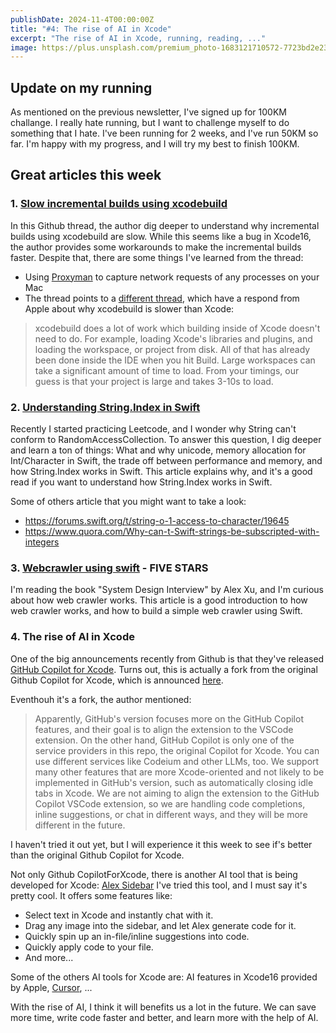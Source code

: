 ```yaml
---
publishDate: 2024-11-4T00:00:00Z
title: "#4: The rise of AI in Xcode"
excerpt: "The rise of AI in Xcode, running, reading, ..."
image: https://plus.unsplash.com/premium_photo-1683121710572-7723bd2e235d?q=80&w=1932&auto=format&fit=crop&ixlib=rb-4.0.3&ixid=M3wxMjA3fDB8MHxwaG90by1wYWdlfHx8fGVufDB8fHx8fA%3D%3D
---
```



## Update on my running

As mentioned on the previous newsletter, I've signed up for 100KM challange. I really hate running, but I want to challenge myself to do something that I hate.
I've been running for 2 weeks, and I've run 50KM so far. 
I'm happy with my progress, and I will try my best to finish 100KM.

<SubscriptionCard/>

## Great articles this week

### 1. [Slow incremental builds using xcodebuild](https://github.com/wojciech-kulik/xcodebuild.nvim/issues/201?source=post_page-----38f3d7b0c0bc--------------------------------)

In this Github thread, the author dig deeper to understand why incremental builds using xcodebuild are slow. While this seems like a bug in Xcode16, the author provides some workarounds to make the incremental builds faster.
Despite that, there are some things I've learned from the thread:

- Using [Proxyman](https://proxyman.io/) to capture network requests of any processes on your Mac
- The thread points to a [different thread](https://github.com/wojciech-kulik/xcodebuild.nvim/discussions/106), which have a respond from Apple about why xcodebuild is slower than Xcode: 

> xcodebuild does a lot of work which building inside of Xcode doesn't need to do. For example, loading Xcode's libraries and plugins, and loading the workspace, or project from disk. All of that has already been done inside the IDE when you hit Build. Large workspaces can take a significant amount of time to load. From your timings, our guess is that your project is large and takes 3-10s to load.

### 2. [Understanding String.Index in Swift](https://medium.com/@nsrajat/understanding-string-index-in-swift-a8c8a5229204) 

Recently I started practicing Leetcode, and I wonder why String can't conform to RandomAccessCollection. 
To answer this question, I dig deeper and learn a ton of things: What and why unicode, memory allocation for Int/Character in Swift, the trade off between performance and memory, and how String.Index works in Swift.
This article explains why, and it's a good read if you want to understand how String.Index works in Swift.

Some of others article that you might want to take a look:

- https://forums.swift.org/t/string-o-1-access-to-character/19645
- https://www.quora.com/Why-can-t-Swift-strings-be-subscripted-with-integers


### 3. [Webcrawler using swift](https://www.fivestars.blog/articles/build-web-crawler-swift/) - FIVE STARS

I'm reading the book "System Design Interview" by Alex Xu, and I'm curious about how web crawler works. 
This article is a good introduction to how web crawler works, and how to build a simple web crawler using Swift.

### 4. The rise of AI in Xcode

One of the big announcements recently from Github is that they've released [GitHub Copilot for Xcode](https://github.blog/changelog/2024-10-29-github-copilot-code-completion-in-xcode-is-now-available-in-public-preview/).
Turns out, this is actually a fork from the original Github Copilot for Xcode, which is announced [here](https://github.com/intitni/CopilotForXcode/discussions/597).

Eventhouh it's a fork, the author mentioned:

> Apparently, GitHub's version focuses more on the GitHub Copilot features, and their goal is to align the extension to the VSCode extension.
On the other hand, GitHub Copilot is only one of the service providers in this repo, the original Copilot for Xcode. You can use different services like Codeium and other LLMs, too. We support many other features that are more Xcode-oriented and not likely to be implemented in GitHub's version, such as automatically closing idle tabs in Xcode.
We are not aiming to align the extension to the GitHub Copilot VSCode extension, so we are handling code completions, inline suggestions, or chat in different ways, and they will be more different in the future.

I haven't tried it out yet, but I will experience it this week to see if's better than the original Github Copilot for Xcode.

Not only Github CopilotForXcode, there is another AI tool that is being developed for Xcode: [Alex Sidebar](https://alexsidebar.app/)
I've tried this tool, and I must say it's pretty cool. It offers some features like:

- Select text in Xcode and instantly chat with it.
- Drag any image into the sidebar, and let Alex generate code for it.
- Quickly spin up an in-file/inline suggestions into code.
- Quickly apply code to your file.
- And more...

Some of the others AI tools for Xcode are: AI features in Xcode16 provided by Apple, [Cursor](https://www.cursor.com/), ...

With the rise of AI, I think it will benefits us a lot in the future. We can save more time, write code faster and better, and learn more with the help of AI.